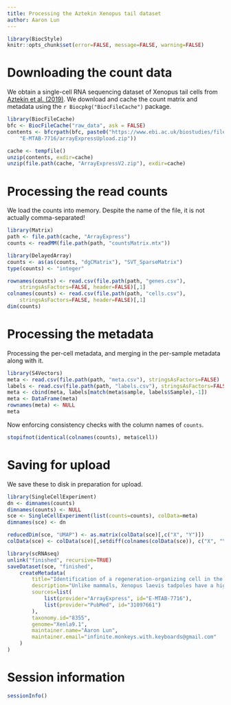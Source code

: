 ```yaml
---
title: Processing the Aztekin Xenopus tail dataset
author: Aaron Lun
---
```



```r
library(BiocStyle)
knitr::opts_chunk$set(error=FALSE, message=FALSE, warning=FALSE)
```

# Downloading the count data

We obtain a single-cell RNA sequencing dataset of Xenopus tail cells from [Aztekin et al. (2019)](https://doi.org/10.1126/science.aav9996).
We download and cache the count matrix and metadata using the `r Biocpkg("BiocFileCache")` package.

```r
library(BiocFileCache)
bfc <- BiocFileCache("raw_data", ask = FALSE)
contents <- bfcrpath(bfc, paste0("https://www.ebi.ac.uk/biostudies/files/",
    "E-MTAB-7716/arrayExpressUpload.zip"))

cache <- tempfile()
unzip(contents, exdir=cache)
unzip(file.path(cache, "ArrayExpressV2.zip"), exdir=cache)
```

# Processing the read counts

We load the counts into memory.
Despite the name of the file, it is not actually comma-separated!

```r
library(Matrix)
path <- file.path(cache, "ArrayExpress")
counts <- readMM(file.path(path, "countsMatrix.mtx"))

library(DelayedArray)
counts <- as(as(counts, "dgCMatrix"), "SVT_SparseMatrix")
type(counts) <- "integer"

rownames(counts) <- read.csv(file.path(path, "genes.csv"), 
    stringsAsFactors=FALSE, header=FALSE)[,1]
colnames(counts) <- read.csv(file.path(path, "cells.csv"), 
    stringsAsFactors=FALSE, header=FALSE)[,1]
dim(counts)
```

# Processing the metadata

Processing the per-cell metadata, and merging in the per-sample metadata along with it.

```r
library(S4Vectors)
meta <- read.csv(file.path(path, "meta.csv"), stringsAsFactors=FALSE)
labels <- read.csv(file.path(path, "labels.csv"), stringsAsFactors=FALSE)
meta <- cbind(meta, labels[match(meta$sample, labels$Sample),-1])
meta <- DataFrame(meta)
rownames(meta) <- NULL
meta
```

Now enforcing consistency checks with the column names of `counts`.

```r
stopifnot(identical(colnames(counts), meta$cell))
```

# Saving for upload 

We save these to disk in preparation for upload.

```r
library(SingleCellExperiment)
dn <- dimnames(counts)
dimnames(counts) <- NULL
sce <- SingleCellExperiment(list(counts=counts), colData=meta)
dimnames(sce) <- dn

reducedDim(sce, "UMAP") <- as.matrix(colData(sce)[,c("X", "Y")])
colData(sce) <- colData(sce)[,setdiff(colnames(colData(sce)), c("X", "Y"))]

library(scRNAseq)
unlink("finished", recursive=TRUE)
saveDataset(sce, "finished",
    createMetadata(
        title="Identification of a regeneration-organizing cell in the Xenopus tail",
        description="Unlike mammals, Xenopus laevis tadpoles have a high regenerative potential. To characterize this regenerative response, we performed single-cell RNA sequencing after tail amputation. By comparing naturally occurring regeneration-competent and -incompetent tadpoles, we identified a previously unrecognized cell type, which we term the regeneration-organizing cell (ROC). ROCs are present in the epidermis during normal tail development and specifically relocalize to the amputation plane of regeneration-competent tadpoles, forming the wound epidermis. Genetic ablation or manual removal of ROCs blocks regeneration, whereas transplantation of ROC-containing grafts induces ectopic outgrowths in early embryos. Transcriptional profiling revealed that ROCs secrete ligands associated with key regenerative pathways, signaling to progenitors to reconstitute lost tissue. These findings reveal the cellular mechanism through which ROCs form the wound epidermis and ensure successful regeneration.",
        sources=list(
            list(provider="ArrayExpress", id="E-MTAB-7716"),
            list(provider="PubMed", id="31097661")
        ),
        taxonomy.id="8355",
        genome="Xenla9.1",
        maintainer.name="Aaron Lun",
        maintainer.email="infinite.monkeys.with.keyboards@gmail.com"
    )
)
```

# Session information

```r
sessionInfo()
```
